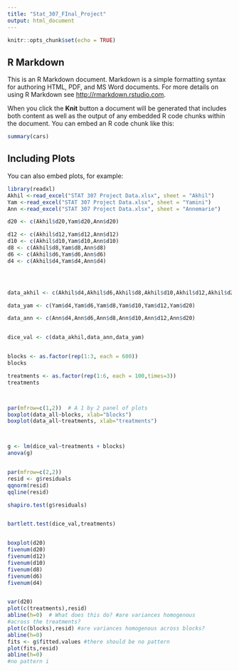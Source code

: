 ---
title: "Stat_307_FInal_Project"
output: html_document
---

```{r setup, include=FALSE}
knitr::opts_chunk$set(echo = TRUE)
```

## R Markdown

This is an R Markdown document. Markdown is a simple formatting syntax for authoring HTML, PDF, and MS Word documents. For more details on using R Markdown see <http://rmarkdown.rstudio.com>.

When you click the **Knit** button a document will be generated that includes both content as well as the output of any embedded R code chunks within the document. You can embed an R code chunk like this:

```{r cars}
summary(cars)
```

## Including Plots

You can also embed plots, for example:

```{r pressure, echo=FALSE}
library(readxl) 
Akhil <-read_excel("STAT 307 Project Data.xlsx", sheet = "Akhil")
Yam <-read_excel("STAT 307 Project Data.xlsx", sheet = "Yamini")
Ann <-read_excel("STAT 307 Project Data.xlsx", sheet = "Annemarie")

d20 <- c(Akhil$d20,Yam$d20,Ann$d20)

d12 <- c(Akhil$d12,Yam$d12,Ann$d12)
d10 <- c(Akhil$d10,Yam$d10,Ann$d10)
d8 <- c(Akhil$d8,Yam$d8,Ann$d8)
d6 <- c(Akhil$d6,Yam$d6,Ann$d6)
d4 <- c(Akhil$d4,Yam$d4,Ann$d4)




data_akhil <- c(Akhil$d4,Akhil$d6,Akhil$d8,Akhil$d10,Akhil$d12,Akhil$d20)

data_yam <- c(Yam$d4,Yam$d6,Yam$d8,Yam$d10,Yam$d12,Yam$d20)

data_ann <- c(Ann$d4,Ann$d6,Ann$d8,Ann$d10,Ann$d12,Ann$d20)


dice_val <- c(data_akhil,data_ann,data_yam)


blocks <- as.factor(rep(1:3, each = 600))
blocks

treatments <- as.factor(rep(1:6, each = 100,times=3))
treatments



par(mfrow=c(1,2))  # A 1 by 2 panel of plots
boxplot(data_all~blocks, xlab="blocks")
boxplot(data_all~treatments, xlab="treatments")



g <- lm(dice_val~treatments + blocks)
anova(g)


par(mfrow=c(2,2))
resid <- g$residuals
qqnorm(resid)
qqline(resid)

shapiro.test(g$residuals)


bartlett.test(dice_val,treatments)


boxplot(d20)
fivenum(d20)
fivenum(d12)
fivenum(d10)
fivenum(d8)
fivenum(d6)
fivenum(d4)


var(d20)
plot(c(treatments),resid) 
abline(h=0)  # What does this do? #are variances homogenous
#across the treatments?
plot(c(blocks),resid) #are variances homogenous across blocks?
abline(h=0)
fits <- g$fitted.values #there should be no pattern
plot(fits,resid)
abline(h=0)
#no pattern i

```


